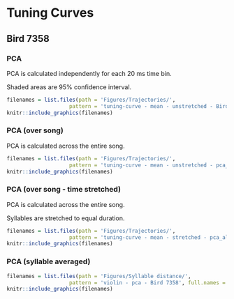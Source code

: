 # Tuning Curves

## Bird 7358 {.panelset}

### PCA

PCA is calculated independently for each 20 ms time bin.

Shaded areas are 95% confidence interval.

```r

filenames = list.files(path = 'Figures/Trajectories/', 
                    pattern = 'tuning-curve - mean - unstretched - Bird 7358', full.names = T)
knitr::include_graphics(filenames)
```

### PCA (over song)

PCA is calculated across the entire song.

```r
filenames = list.files(path = 'Figures/Trajectories/', 
                    pattern = 'tuning-curve - mean - unstretched - pca_all - Bird 7358', full.names = T)
knitr::include_graphics(filenames)
```

### PCA (over song - time stretched)

PCA is calculated across the entire song.

Syllables are stretched to equal duration.

```r
filenames = list.files(path = 'Figures/Trajectories/', 
                    pattern = 'tuning-curve - mean - stretched - pca_all - Bird 7358', full.names = T)
knitr::include_graphics(filenames)
```

### PCA (syllable averaged)

```r
filenames = list.files(path = 'Figures/Syllable distance/', 
                    pattern = 'violin - pca - Bird 7358', full.names = T)
knitr::include_graphics(filenames)
```